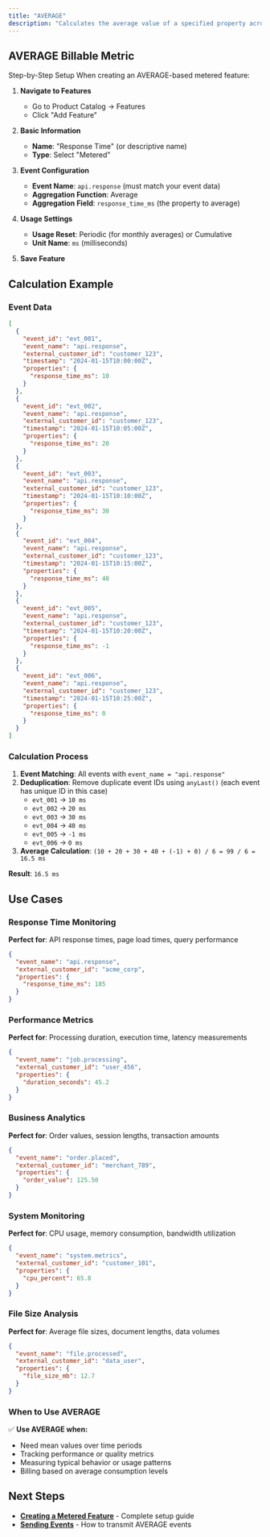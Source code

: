 ```yaml
---
title: "AVERAGE"
description: "Calculates the average value of a specified property across all matching events."
---
```


## AVERAGE Billable Metric 
Step-by-Step Setup When creating an AVERAGE-based metered feature:

1. **Navigate to Features**
   - Go to Product Catalog → Features
   - Click "Add Feature"

2. **Basic Information**
   - **Name**: "Response Time" (or descriptive name)
   - **Type**: Select "Metered"

3. **Event Configuration**
   - **Event Name**: `api.response` (must match your event data)
   - **Aggregation Function**: Average
   - **Aggregation Field**: `response_time_ms` (the property to average)

4. **Usage Settings**
   - **Usage Reset**: Periodic (for monthly averages) or Cumulative
   - **Unit Name**: `ms` (milliseconds)

5. **Save Feature**

## Calculation Example

### Event Data
```json
[
  {
    "event_id": "evt_001",
    "event_name": "api.response",
    "external_customer_id": "customer_123",
    "timestamp": "2024-01-15T10:00:00Z",
    "properties": {
      "response_time_ms": 10
    }
  },
  {
    "event_id": "evt_002", 
    "event_name": "api.response",
    "external_customer_id": "customer_123",
    "timestamp": "2024-01-15T10:05:00Z",
    "properties": {
      "response_time_ms": 20
    }
  },
  {
    "event_id": "evt_003",
    "event_name": "api.response",
    "external_customer_id": "customer_123", 
    "timestamp": "2024-01-15T10:10:00Z",
    "properties": {
      "response_time_ms": 30
    }
  },
  {
    "event_id": "evt_004",
    "event_name": "api.response",
    "external_customer_id": "customer_123", 
    "timestamp": "2024-01-15T10:15:00Z",
    "properties": {
      "response_time_ms": 40
    }
  },
  {
    "event_id": "evt_005",
    "event_name": "api.response",
    "external_customer_id": "customer_123", 
    "timestamp": "2024-01-15T10:20:00Z",
    "properties": {
      "response_time_ms": -1
    }
  },
  {
    "event_id": "evt_006",
    "event_name": "api.response",
    "external_customer_id": "customer_123", 
    "timestamp": "2024-01-15T10:25:00Z",
    "properties": {
      "response_time_ms": 0
    }
  }
]
```

### Calculation Process
1. **Event Matching**: All events with `event_name = "api.response"`
2. **Deduplication**: Remove duplicate event IDs using `anyLast()` (each event has unique ID in this case)
   - `evt_001` → `10 ms`
   - `evt_002` → `20 ms`
   - `evt_003` → `30 ms`
   - `evt_004` → `40 ms`
   - `evt_005` → `-1 ms`
   - `evt_006` → `0 ms`
3. **Average Calculation**: `(10 + 20 + 30 + 40 + (-1) + 0) / 6 = 99 / 6 = 16.5 ms`

**Result**: `16.5 ms`

## Use Cases

### Response Time Monitoring
**Perfect for**: API response times, page load times, query performance
```json
{
  "event_name": "api.response",
  "external_customer_id": "acme_corp",
  "properties": {
    "response_time_ms": 185
  }
}
```

### Performance Metrics
**Perfect for**: Processing duration, execution time, latency measurements
```json
{
  "event_name": "job.processing",
  "external_customer_id": "user_456",
  "properties": {
    "duration_seconds": 45.2
  }
}
```

### Business Analytics
**Perfect for**: Order values, session lengths, transaction amounts
```json
{
  "event_name": "order.placed",
  "external_customer_id": "merchant_789",
  "properties": {
    "order_value": 125.50
  }
}
```

### System Monitoring
**Perfect for**: CPU usage, memory consumption, bandwidth utilization
```json
{
  "event_name": "system.metrics",
  "external_customer_id": "customer_101",
  "properties": {
    "cpu_percent": 65.8
  }
}
```

### File Size Analysis
**Perfect for**: Average file sizes, document lengths, data volumes
```json
{
  "event_name": "file.processed",
  "external_customer_id": "data_user",
  "properties": {
    "file_size_mb": 12.7
  }
}
```

### When to Use AVERAGE

✅ **Use AVERAGE when:**
- Need mean values over time periods
- Tracking performance or quality metrics
- Measuring typical behavior or usage patterns
- Billing based on average consumption levels

## Next Steps

- **[Creating a Metered Feature](/docs/Event%20Ingestion/Creating%20a%20Metered%20Feature)** - Complete setup guide
- **[Sending Events](/docs/Event%20Ingestion/Sending%20Events)** - How to transmit AVERAGE events
